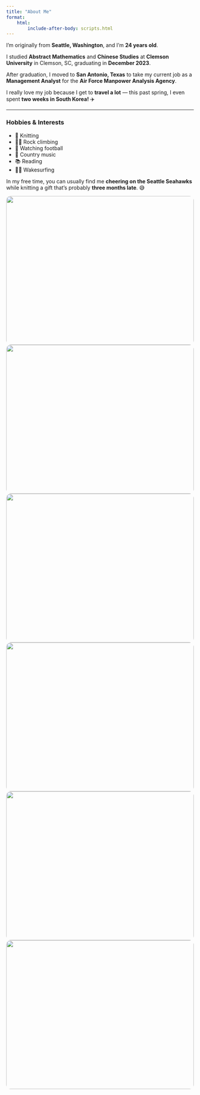 ```yaml
---
title: "About Me"
format: 
    html:
        include-after-body: scripts.html
---
```



<style>
/* Flex layout for columns */
.columns {
  display: flex;
  flex-wrap: wrap;
  align-items: flex-start;
  gap: 2rem;
}

/* Left column: text */
.column-left {
  flex: 1 1 50%;
}

/* Right column: carousel */
.column-right {
  flex: 0 0 50%;
  max-width: 600px;
  overflow: hidden;           /* prevent overlap */
  position: relative;         /* ensures Swiper stays contained */
}

/* Constrain carousel inside column */
.swiper-container {
  width: 100%;
  height: 100%;
  max-height: 400px;          /* limit height */
}

.swiper-slide img {
  width: 100%;
  height: 100%;
  object-fit: cover;           /* scale and crop images */
  border-radius: 12px;
}
</style>


::: {.about-container}

::: {.text-column}

I'm originally from **Seattle, Washington**, and I'm **24 years old**.  

I studied **Abstract Mathematics** and **Chinese Studies** at **Clemson University** in Clemson, SC, graduating in **December 2023**.  

After graduation, I moved to **San Antonio, Texas** to take my current job as a **Management Analyst** for the **Air Force Manpower Analysis Agency**.  

I really love my job because I get to **travel a lot** — this past spring, I even spent **two weeks in South Korea!** ✈️  

---

### Hobbies & Interests
- 🧶 Knitting  
- 🧗‍♀️ Rock climbing  
- 🏈 Watching football  
- 🎵 Country music  
- 📚 Reading  
- 🏄‍♀️ Wakesurfing

In my free time, you can usually find me **cheering on the Seattle Seahawks** while knitting a gift that's probably **three months late**. 😅  

:::

::: {.carousel-column}

```{=html}

<div class="swiper-container" style="width:100%; max-width:600px;">
  <div class="swiper-wrapper">
    <div class="swiper-slide"><img src="images/korea.jpeg" style="width:100%; border-radius:12px;"></div>
    <div class="swiper-slide"><img src="images/seahawks.jpeg" style="width:100%; border-radius:12px;"></div>
    <div class="swiper-slide"><img src="images/clemson.jpg" style="width:100%; border-radius:12px;"></div>
    <div class="swiper-slide"><img src="images/DC.jpeg" style="width:100%; border-radius:12px;"></div>
    <div class="swiper-slide"><img src="images/award.jpeg" style="width:100%; border-radius:12px;"></div>
    <div class="swiper-slide"><img src="images/corey.jpeg" style="width:100%; border-radius:12px;"></div>
  </div>
  <div class="swiper-pagination"></div>
  <div class="swiper-button-prev"></div>
  <div class="swiper-button-next"></div>
</div>
```
:::

:::
